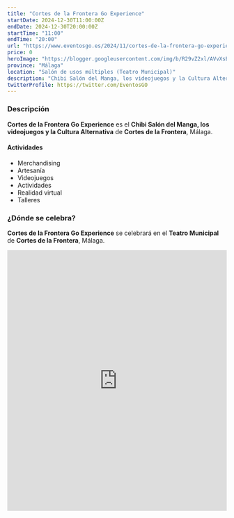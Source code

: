 ```yaml
---
title: "Cortes de la Frontera Go Experience"
startDate: 2024-12-30T11:00:00Z
endDate: 2024-12-30T20:00:00Z
startTime: "11:00"
endTime: "20:00"
url: "https://www.eventosgo.es/2024/11/cortes-de-la-frontera-go-experience.html"
price: 0
heroImage: "https://blogger.googleusercontent.com/img/b/R29vZ2xl/AVvXsEhy2WqzdG3C_c9AGqqX4MxC2UqY-f9wQ9G8qW3RwzJlQJo4LwlA0bpk__Pmtez9gHKsvMjkKMhseAIAEg1vecjIv5qe6MY6rMDISdneAwB5HiDjff4dPMdfqfZFZ0ORJ4LuBZU332pWfHSRc01bEdcYbXAHZ5l9wsTI28ElUE8TpzDDplZ4a5iTcKOq_s1q/s4961/poster%20experience.jpg"
province: "Málaga"
location: "Salón de usos múltiples (Teatro Municipal)"
description: "Chibi Salón del Manga, los videojuegos y la Cultura Alternativa"
twitterProfile: https://twitter.com/EventosGO
---
```


### Descripción

**Cortes de la Frontera Go Experience** es el **Chibi Salón del Manga, los videojuegos y la Cultura Alternativa** de **Cortes de la Frontera**, Málaga.

#### Actividades

+ Merchandising
+ Artesanía
+ Videojuegos
+ Actividades
+ Realidad virtual
+ Talleres

### ¿Dónde se celebra?

**Cortes de la Frontera Go Experience** se celebrará en el **Teatro Municipal** de **Cortes de la Frontera**, Málaga.
<iframe src="https://www.google.com/maps/embed?pb=!1m18!1m12!1m3!1d2391.227937437391!2d-5.341560389270025!3d36.617732218615096!2m3!1f0!2f0!3f0!3m2!1i1024!2i768!4f13.1!3m3!1m2!1s0xd0d23a88a502567%3A0x93ea76117849c8c2!2sAyuntamiento%20de%20Cortes%20de%20la%20Frontera!5e0!3m2!1ses!2ses!4v1732533059156!5m2!1ses!2ses" width="100%" height="600" style="border:0;" allowfullscreen="" loading="lazy" referrerpolicy="no-referrer-when-downgrade"></iframe>
